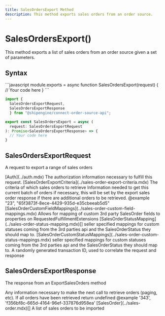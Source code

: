 ```yaml
---
title: SalesOrdersExport Method
description: This method exports sales orders from an order source.
---
```


SalesOrdersExport()
===========================
This method exports a list of sales orders from an order source given a set of parameters.


Syntax
-----------------------------------------------
<CodeWrapper>
```javascript
module.exports = async function SalesOrdersExport(request) {
  // Your code here
}
```

```typescript
import {
  SalesOrdersExportRequest,
  SalesOrdersExportResponse
  } from "@shipengine/connect-order-source-api";

export const SalesOrdersExport = async (
  request: SalesOrdersExportRequest
): Promise<SalesOrdersExportResponse> => {
  // Your code here
}
```
</CodeWrapper>

SalesOrdersExportRequest
----
A request to export a range of sales orders

<Reference>
  <Field name="auth" nullable={false}>
    <Type>
      [Auth](../auth.mdx)
    </Type>
    <Description>
      The authorization information necessary to fulfill this request.
    </Description>
  </Field>
  <Field name="criteria" nullable={true}>
    <Type>
      [SalesOrderExportCriteria](../sales-order-export-criteria.mdx)
    </Type>
    <Description>
      The criteria of which sales orders to retrieve
    </Description>
  </Field>
  <Field name="cursor" type="string" nullable={true}>
    <Description>
      Information needed to get this current batch of orders if necessary, this will be set by the export sales order response if there are additional orders to be retrieved. @example "23", "65f3873f-8ece-4429-935d-e35cbeeab5d5"
    </Description>
  </Field>
  <Field name="sales_order_field_mappings" nullable={true}>
    <Type>
      [SalesOrderCustomFieldMappings](../sales-order-custom-field-mappings.mdx)
    </Type>
    <Description>
      Allows for mapping of custom 3rd party SalesOrder fields to properties on RequestedFulfillmentExtensions
    </Description>
  </Field>
  <Field name="sales_order_status_mapping" nullable={false}>
    <Type>
      [SalesOrderStatusMapping](../sales-order-status-mapping.mdx)[]
    </Type>
    <Description>
      seller specified mappings for custom statuses coming from the 3rd parties api and the SalesOrderStatus they should map to.
    </Description>
  </Field>
  <Field name="sales_order_status_mappings" nullable={true}>
    <Type>
      [SalesOrderCustomStatusMappings](../sales-order-custom-status-mappings.mdx)
    </Type>
    <Description>
      seller specified mappings for custom statuses coming from the 3rd parties api and the SalesOrderStatus they should map to.
    </Description>
  </Field>
  <Field name="transaction_id" type="string" nullable={false}>
    <Description>
      A randomly generated transaction ID, used to correlate the request and response
    </Description>
  </Field>
</Reference>

SalesOrdersExportResponse
----
The response from an ExportSalesOrders method

<Reference>
  <Field name="cursor" type="string" nullable={true}>
    <Description>
      Any information necessary to make the next call to retrieve orders (paging, etc). If all orders have been retrieved return undefined @example '343', 'f356bf8c-665d-4164-96ef-337876d958ea'
    </Description>
  </Field>
  <Field name="sales_orders" nullable={false}>
    <Type>
      [SalesOrder](../sales-order.mdx)[]
    </Type>
    <Description>
      A list of sales orders to be imported
    </Description>
  </Field>
</Reference>

